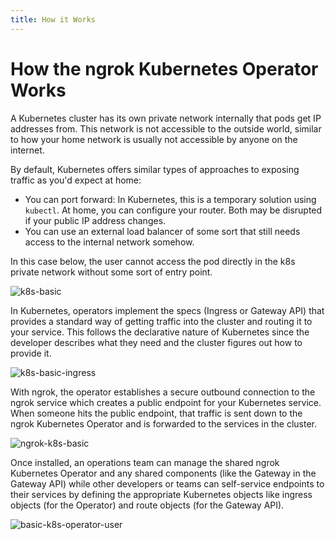 ```yaml
---
title: How it Works
---
```


# How the ngrok Kubernetes Operator Works

A Kubernetes cluster has its own private network internally that pods get IP addresses from. This network is not accessible to the outside world, similar to how your home network is usually not accessible by anyone on the internet.

By default, Kubernetes offers similar types of approaches to exposing traffic as you'd expect at home:

- You can port forward: In Kubernetes, this is a temporary solution using `kubectl`. At home, you can configure your router. Both may be disrupted if your public IP address changes.
- You can use an external load balancer of some sort that still needs access to the internal network somehow.

In this case below, the user cannot access the pod directly in the k8s private network without some sort of entry point.

![k8s-basic](./assets/images/basic-k8s-diagram.png)

In Kubernetes, operators implement the specs (Ingress or Gateway API) that provides a standard way of getting traffic into the cluster and routing it to your service. This follows the declarative nature of Kubernetes since the developer describes what they need and the cluster figures out how to provide it.

![k8s-basic-ingress](./assets/images/basic-k8s-ingress-diagram.png)

With ngrok, the operator establishes a secure outbound connection to the ngrok service which creates a public endpoint for your Kubernetes service. When someone hits the public endpoint, that traffic is sent down to the ngrok Kubernetes Operator and is forwarded to the services in the cluster.

![ngrok-k8s-basic](./assets/images/basic-ngrok-k8s-ingress-diagram.png)

Once installed, an operations team can manage the shared ngrok Kubernetes Operator and any shared components (like the Gateway in the Gateway API) while other developers or teams can self-service endpoints to their services by defining the appropriate Kubernetes objects like ingress objects (for the Operator) and route objects (for the Gateway API).

![basic-k8s-operator-user](./assets/images/basic-k8s-operator-user-diagram.png)
